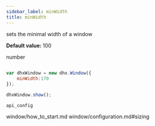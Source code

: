 ```yaml
---
sidebar_label: minWidth
title: minWidth
---
```



          


<Short>
 
sets the minimal width of a window



</Short>


<strong>Default value: </strong> 
100



<Type>
 number


</Type>


~~~js
 
var dhxWindow = new dhx.Window({
    minWidth:170
});

dhxWindow.show();


~~~
	api_config

<Descr>
 



</Descr>


 window/how_to_start.md
window/configuration.md#sizing